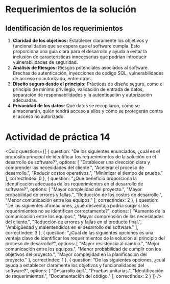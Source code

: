 # Requerimientos de la solución

## Identificación de los requerimientos
1. **Claridad de los objetivos:** Establecer claramente los objetivos y funcionalidades que se espera que el software cumpla. Esto proporciona una guía clara para el desarrollo y ayuda a evitar la inclusión de características innecesarias que podrían introducir vulnerabilidades de seguridad.
2. **Análisis de Riesgos:** Riesgos potenciales asociados al software. Brechas de autenticación, inyecciones de código SQL, vulnerabilidades de acceso no autorizado, entre otros.
3. **Diseño seguro desde el principio:** Prácticas de diseño seguro, como el principio de mínimo privilegio, validación de entrada de datos, separación de responsabilidades y la autenticación y autorización adecuadas.
4. **Privacidad de los datos:** Qué datos se recopilaron, cómo se almacenarán, quién tendrá acceso a ellos y cómo se protegerán contra el acceso no autorizado.

# Actividad de práctica 14

<Quiz questions={[
  {
    question: "De los siguientes enunciados, ¿cuál es el propósito principal de identificar los requerimientos de la solución en el desarrollo de software?",
    options: [
      "Establecer una dirección clara y comprender las necesidades del cliente.",
      "Acelerar el proceso de desarrollo.",
      "Reducir costos operativos.",
      "Minimizar el tiempo de prueba."
    ],
    correctIndex: 0
  },
  {
    question: "¿Qué beneficio proporciona la identificación adecuada de los requerimientos en el desarrollo de software?",
    options: [
      "Mayor complejidad del proyecto.",
      "Mayor probabilidad de errores y fallas.",
      "Reducción de los costos de desarrollo.",
      "Menor comunicación entre los equipos."
    ],
    correctIndex: 2
  },
  {
    question: "De las siguientes afirmaciones, ¿qué desventaja podría surgir si los requerimientos no se identifican correctamente?",
    options: [
      "Aumento de la comunicación entre los equipos.",
      "Mayor comprensión de las necesidades del cliente.",
      "Reducción de errores y fallas en el producto final.",
      "Ambigüedad y malentendidos en el desarrollo del software."
    ],
    correctIndex: 3
  },
  {
    question: "¿Cuál de las siguientes opciones es una ventaja clave de identificar los requerimientos de la solución al principio del proceso de desarrollo?",
    options: [
      "Mayor resistencia al cambio.",
      "Mejor comunicación entre los equipos.",
      "Menor probabilidad de cumplir con los objetivos del proyecto.",
      "Mayor complejidad en la planificación del proyecto."
    ],
    correctIndex: 1
  },
  {
    question: "De las siguientes opciones, ¿cuál ayuda a establecer claramente los objetivos y funcionalidades del software?",
    options: [
      "Desarrollo ágil.",
      "Pruebas unitarias.",
      "Identificación de requerimientos.",
      "Documentación del código."
    ],
    correctIndex: 2
  }
]} />